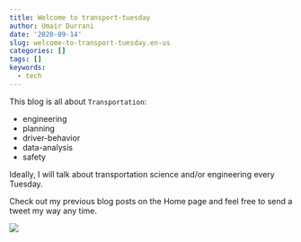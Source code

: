 ```yaml
---
title: Welcome to transport-tuesday
author: Umair Durrani
date: '2020-09-14'
slug: welcome-to-transport-tuesday.en-us
categories: []
tags: []
keywords:
  - tech
---
```


This blog is all about `Transportation`:  

*  engineering  
*  planning  
*  driver-behavior  
*  data-analysis  
*  safety
  
Ideally, I will talk about transportation science and/or engineering every Tuesday. 

Check out my previous blog posts on the Home page and feel free to send a tweet my way any time.  


![](https://media.giphy.com/media/13cxo0hrHcMdzO/giphy.gif)
